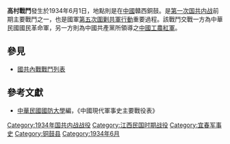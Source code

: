 {{Infobox Military Conflict|
campaign=|
image=|
caption=|
conflict=高村戰鬥|
partof=[[第一次国共内战|第一次国共内战]]|
date=1934年6月1日|
place=[[中國|中國]]贛西銅鼓|
result=國軍攻佔共紅軍重要根據地：高村|
combatant1=中華民國國民革命軍2縱隊劉膺古部、62師陶廣部、3縱隊陳繼承部、26師郭汝棟部|
combatant2=中國共產黨紅軍16師之高詠生部、獨3師葉金波| 
commander1=劉膺古、陶廣、陳繼承|
commander2=高詠生、葉金波|
strength1=|
strength2=|
casualties1=|
casualties2=|
}}
'''高村戰鬥'''發生於1934年6月1日，地點則是在[[中國|中國]]贛西銅鼓。是[[第一次国共内战|第一次国共内战]]前期主要戰鬥之一，也是國軍[[第五次圍剿戰爭|第五次圍剿共軍行動]]重要過程。該戰鬥交戰一方為中華民國國民革命軍，另一方則為中國共產黨所領導之[[中國工農紅軍|中國工農紅軍]]。
==參見==
*[[國共內戰戰鬥列表|國共內戰戰鬥列表]]
==參考文獻==
*[[中華民國|中華民國]][[國防大學_(臺灣)|國防大學]]編，《中國現代軍事史主要戰役表》

[[Category:1934年国共内战战役|Category:1934年国共内战战役]]
[[Category:江西民国时期战役|Category:江西民国时期战役]]
[[Category:宜春军事史|Category:宜春军事史]]
[[Category:铜鼓县|Category:铜鼓县]]
[[Category:1934年6月|Category:1934年6月]]